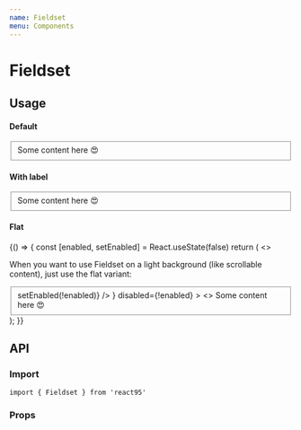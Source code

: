 ```yaml
---
name: Fieldset
menu: Components
---
```



# Fieldset

## Usage

#### Default

<Playground>
  <Window>
    <WindowContent>
      <Fieldset>
        Some content here
        <span role='img' aria-label='😍'>
          😍
        </span>
      </Fieldset>
    </WindowContent>
  </Window>
</Playground>

#### With label

<Playground>
  <Window>
    <WindowContent>
      <Fieldset label='Label here'>
        Some content here
        <span role='img' aria-label='😍'>
          😍
        </span>
      </Fieldset>
    </WindowContent>
  </Window>
</Playground>

#### Flat

<Playground>
  {() => {
    const [enabled, setEnabled] = React.useState(false)
    return (
      <Window>
        <WindowContent>
          <Cutout
            style={{ padding: '1rem', background: 'white', width: '300px' }}
          >
            <>
              <p style={{ lineHeight: 1.3, fontSize: '0.8em' }}>
                When you want to use Fieldset on a light background (like scrollable
                content), just use the flat variant:
              </p>
              <div style={{ marginTop: '1.5rem' }}>
                <Fieldset
                  variant='flat'
                  label={
                    <Checkbox
                      variant='flat'
                      style={{ margin: 0 }}
                      label='Enable'
                      checked={enabled}
                      value={enabled}
                      onChange={() => setEnabled(!enabled)}
                    />
                  }
                  disabled={!enabled}
                >
                  <>
                    Some content here
                    <span role='img' aria-label='😍'>
                      😍
                    </span>
                  </>
                </Fieldset>
              </div>
            </>
          </Cutout>
        </WindowContent>
      </Window>
    );
  }}
</Playground>

## API

### Import

```
import { Fieldset } from 'react95'
```

### Props

<Props of={Fieldset} />
